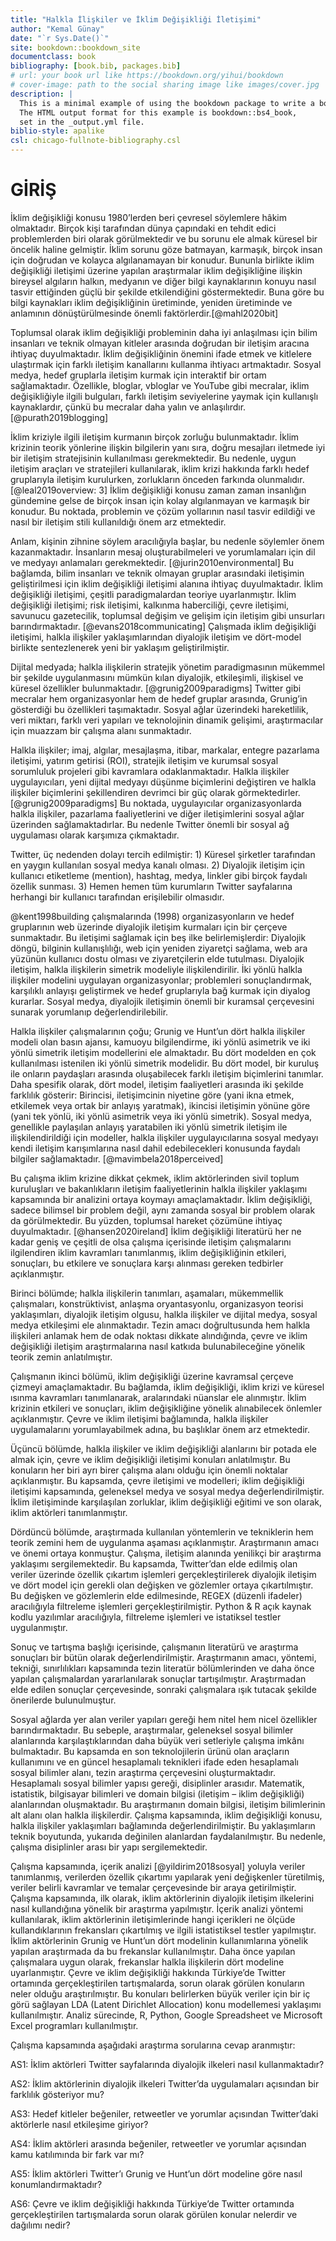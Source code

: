 ```yaml
--- 
title: "Halkla İlişkiler ve İklim Değişikliği İletişimi"
author: "Kemal Günay"
date: "`r Sys.Date()`"
site: bookdown::bookdown_site
documentclass: book
bibliography: [book.bib, packages.bib]
# url: your book url like https://bookdown.org/yihui/bookdown
# cover-image: path to the social sharing image like images/cover.jpg
description: |
  This is a minimal example of using the bookdown package to write a book.
  The HTML output format for this example is bookdown::bs4_book,
  set in the _output.yml file.
biblio-style: apalike
csl: chicago-fullnote-bibliography.csl
---
```


# GİRİŞ {-}

İklim değişikliği konusu 1980'lerden beri çevresel söylemlere hâkim olmaktadır. Birçok kişi tarafından dünya çapındaki en tehdit edici problemlerden biri olarak görülmektedir ve bu sorunu ele almak küresel bir öncelik haline gelmiştir. İklim sorunu göze batmayan, karmaşık, birçok insan için doğrudan ve kolayca algılanamayan bir konudur. Bununla birlikte iklim değişikliği iletişimi üzerine yapılan araştırmalar iklim değişikliğine ilişkin bireysel algıların halkın, medyanın ve diğer bilgi kaynaklarının konuyu nasıl tasvir ettiğinden güçlü bir şekilde etkilendiğini göstermektedir. Buna göre bu bilgi kaynakları iklim değişikliğinin üretiminde, yeniden üretiminde ve anlamının dönüştürülmesinde önemli faktörlerdir.[@mahl2020bit]

Toplumsal olarak iklim değişikliği probleminin daha iyi anlaşılması için bilim insanları ve teknik olmayan kitleler arasında doğrudan bir iletişim aracına ihtiyaç duyulmaktadır. İklim değişikliğinin önemini ifade etmek ve kitlelere ulaştırmak için farklı iletişim kanallarını kullanma ihtiyacı artmaktadır. Sosyal medya, hedef gruplarla iletişim kurmak için interaktif bir ortam sağlamaktadır. Özellikle, bloglar, vbloglar ve YouTube gibi mecralar, iklim değişikliğiyle ilgili bulguları, farklı iletişim seviyelerine yaymak için kullanışlı kaynaklardır, çünkü bu mecralar daha yalın ve anlaşılırdır. [@purath2019blogging]  

İklim kriziyle ilgili iletişim kurmanın birçok zorluğu bulunmaktadır. İklim krizinin teorik yönlerine ilişkin bilgilerin yanı sıra, doğru mesajları iletmede iyi bir iletişim stratejisinin kullanılması gerekmektedir. Bu nedenle, uygun iletişim araçları ve stratejileri kullanılarak, iklim krizi hakkında farklı hedef gruplarıyla iletişim kurulurken, zorlukların önceden farkında olunmalıdır. [@leal2019overview: 3] İklim değişikliği konusu zaman zaman insanlığın gündemine gelse de birçok insan için kolay algılanmayan ve karmaşık bir konudur. Bu noktada, problemin ve çözüm yollarının nasıl tasvir edildiği ve nasıl bir iletişim stili kullanıldığı önem arz etmektedir. 

Anlam, kişinin zihnine söylem aracılığıyla başlar, bu nedenle söylemler önem kazanmaktadır. İnsanların mesaj oluşturabilmeleri ve yorumlamaları için dil ve medyayı anlamaları gerekmektedir. [@jurin2010environmental] Bu bağlamda, bilim insanları ve teknik olmayan gruplar arasındaki iletişimin geliştirilmesi için iklim değişikliği iletişimi alanına ihtiyaç duyulmaktadır. İklim değişikliği iletişimi, çeşitli paradigmalardan teoriye uyarlanmıştır. İklim değişikliği iletişimi; risk iletişimi, kalkınma haberciliği, çevre iletişimi, savunucu gazetecilik, toplumsal değişim ve gelişim için iletişim gibi unsurları barındırmaktadır. [@evans2018communicating] Çalışmada iklim değişikliği iletişimi, halkla ilişkiler yaklaşımlarından diyalojik iletişim ve dört-model birlikte sentezlenerek yeni bir yaklaşım geliştirilmiştir.

Dijital medyada; halkla ilişkilerin stratejik yönetim paradigmasının mükemmel bir şekilde uygulanmasını mümkün kılan diyalojik, etkileşimli, ilişkisel ve küresel özellikler bulunmaktadır. [@grunig2009paradigms] Twitter gibi mecralar hem organizasyonlar hem de hedef gruplar arasında, Grunig’in gösterdiği bu özellikleri taşımaktadır. Sosyal ağlar üzerindeki hareketlilik, veri miktarı, farklı veri yapıları ve teknolojinin dinamik gelişimi, araştırmacılar için muazzam bir çalışma alanı sunmaktadır.    

Halkla ilişkiler; imaj, algılar, mesajlaşma, itibar, markalar, entegre pazarlama iletişimi, yatırım getirisi (ROI), stratejik iletişim ve kurumsal sosyal sorumluluk projeleri gibi kavramlara odaklanmaktadır. Halkla ilişkiler uygulayıcıları, yeni dijital medyayı düşünme biçimlerini değiştiren ve halkla ilişkiler biçimlerini şekillendiren devrimci bir güç olarak görmektedirler. [@grunig2009paradigms] Bu noktada, uygulayıcılar organizasyonlarda halkla ilişkiler, pazarlama faaliyetlerini ve diğer iletişimlerini sosyal ağlar üzerinden sağlamaktadırlar. Bu nedenle Twitter önemli bir sosyal ağ uygulaması olarak karşımıza çıkmaktadır.

Twitter, üç nedenden dolayı tercih edilmiştir: 1) Küresel şirketler tarafından en yaygın kullanılan sosyal medya kanalı olması. 2) Diyalojik iletişim için kullanıcı etiketleme (mention), hashtag, medya, linkler gibi birçok faydalı özellik sunması. 3) Hemen hemen tüm kurumların Twitter sayfalarına herhangi bir kullanıcı tarafından erişilebilir olmasıdır. 

@kent1998building çalışmalarında  (1998) organizasyonların ve hedef gruplarının web üzerinde diyalojik iletişim kurmaları için bir çerçeve sunmaktadır. Bu iletişimi sağlamak için beş ilke belirlemişlerdir: Diyalojik döngü, bilginin kullanışlılığı, web için yeniden ziyaretçi sağlama, web ara yüzünün kullanıcı dostu olması ve ziyaretçilerin elde tutulması. Diyalojik iletişim, halkla ilişkilerin simetrik modeliyle ilişkilendirilir. İki yönlü halkla ilişkiler modelini uygulayan organizasyonlar; problemleri sonuçlandırmak, karşılıklı anlayışı geliştirmek ve hedef gruplarıyla bağ kurmak için diyalog kurarlar. Sosyal medya, diyalojik iletişimin önemli bir kuramsal çerçevesini sunarak yorumlanıp değerlendirilebilir.

Halkla ilişkiler çalışmalarının çoğu; Grunig ve Hunt'un dört halkla ilişkiler modeli olan basın ajansı, kamuoyu bilgilendirme, iki yönlü asimetrik ve iki yönlü simetrik iletişim modellerini ele almaktadır. Bu dört modelden en çok kullanılması istenilen iki yönlü simetrik modelidir. Bu dört model, bir kuruluş ile onların paydaşları arasında oluşabilecek farklı iletişim biçimlerini tanımlar. Daha spesifik olarak, dört model, iletişim faaliyetleri arasında iki şekilde farklılık gösterir: Birincisi, iletişimcinin niyetine göre (yani ikna etmek, etkilemek veya ortak bir anlayış yaratmak), ikincisi iletişimin yönüne göre (yani tek yönlü, iki yönlü asimetrik veya iki yönlü simetrik). Sosyal medya, genellikle paylaşılan anlayış yaratabilen iki yönlü simetrik iletişim ile ilişkilendirildiği için modeller, halkla ilişkiler uygulayıcılarına sosyal medyayı kendi iletişim karışımlarına nasıl dahil edebilecekleri konusunda faydalı bilgiler sağlamaktadır. [@mavimbela2018perceived]

Bu çalışma iklim krizine dikkat çekmek, iklim aktörlerinden sivil toplum kuruluşları ve bakanlıkların iletişim faaliyetlerinin halkla ilişkiler yaklaşımı kapsamında bir analizini ortaya koymayı amaçlamaktadır. İklim değişikliği, sadece bilimsel bir problem değil, aynı zamanda sosyal bir problem olarak da görülmektedir. Bu yüzden, toplumsal hareket çözümüne ihtiyaç duyulmaktadır. [@hansen2020ireland] İklim değişikliği literatürü her ne kadar geniş ve çeşitli de olsa çalışma içerisinde iletişim çalışmalarını ilgilendiren iklim kavramları tanımlanmış, iklim değişikliğinin etkileri, sonuçları, bu etkilere ve sonuçlara karşı alınması gereken tedbirler açıklanmıştır.

Birinci bölümde; halkla ilişkilerin tanımları, aşamaları, mükemmellik çalışmaları, konstrüktivist, anlaşma oryantasyonlu, organizasyon teorisi yaklaşımları, diyalojik iletişim olgusu, halkla ilişkiler ve dijital medya, sosyal medya etkileşimi ele alınmaktadır. Tezin amacı doğrultusunda hem halkla ilişkileri anlamak hem de odak noktası dikkate alındığında, çevre ve iklim değişikliği iletişim araştırmalarına nasıl katkıda bulunabileceğine yönelik teorik zemin anlatılmıştır.

Çalışmanın ikinci bölümü, iklim değişikliği üzerine kavramsal çerçeve çizmeyi amaçlamaktadır. Bu bağlamda, iklim değişikliği, iklim krizi ve küresel ısınma kavramları tanımlanarak, aralarındaki nüanslar ele alınmıştır. İklim krizinin etkileri ve sonuçları, iklim değişikliğine yönelik alınabilecek önlemler açıklanmıştır. Çevre ve iklim iletişimi bağlamında, halkla ilişkiler uygulamalarını yorumlayabilmek adına, bu başlıklar önem arz etmektedir.

Üçüncü bölümde, halkla ilişkiler ve iklim değişikliği alanlarını bir potada ele almak için, çevre ve iklim değişikliği iletişimi konuları anlatılmıştır. Bu konuların her biri ayrı birer çalışma alanı olduğu için önemli noktalar açıklanmıştır. Bu kapsamda, çevre iletişimi ve modelleri; iklim değişikliği iletişimi kapsamında, geleneksel medya ve sosyal medya değerlendirilmiştir. İklim iletişiminde karşılaşılan zorluklar, iklim değişikliği eğitimi ve son olarak, iklim aktörleri tanımlanmıştır.

Dördüncü bölümde, araştırmada kullanılan yöntemlerin ve tekniklerin hem teorik zemini hem de uygulanma aşaması açıklanmıştır. Araştırmanın amacı ve önemi ortaya konmuştur. Çalışma, iletişim alanında yenilikçi bir araştırma yaklaşımı sergilemektedir. Bu kapsamda, Twitter’dan elde edilmiş olan veriler üzerinde özellik çıkartım işlemleri gerçekleştirilerek diyalojik iletişim ve dört model için gerekli olan değişken ve gözlemler ortaya çıkartılmıştır. Bu değişken ve gözlemlerin elde edilmesinde, REGEX (düzenli ifadeler) aracılığıyla filtreleme işlemleri gerçekleştirilmiştir. Python & R açık kaynak kodlu yazılımlar aracılığıyla, filtreleme işlemleri ve istatiksel testler uygulanmıştır. 

Sonuç ve tartışma başlığı içerisinde, çalışmanın literatürü ve araştırma sonuçları bir bütün olarak değerlendirilmiştir. Araştırmanın amacı, yöntemi, tekniği, sınırlılıkları kapsamında tezin literatür bölümlerinden ve daha önce yapılan çalışmalardan yararlanılarak sonuçlar tartışılmıştır. Araştırmadan elde edilen sonuçlar çerçevesinde, sonraki çalışmalara ışık tutacak şekilde önerilerde bulunulmuştur.

Sosyal ağlarda yer alan veriler yapıları gereği hem nitel hem nicel özellikler barındırmaktadır. Bu sebeple, araştırmalar, geleneksel sosyal bilimler alanlarında karşılaştıklarından daha büyük veri setleriyle çalışma imkânı bulmaktadır. Bu kapsamda en son teknolojilerin ürünü olan araçların kullanımını ve en güncel hesaplamalı teknikleri ifade eden hesaplamalı sosyal bilimler alanı, tezin araştırma çerçevesini oluşturmaktadır. Hesaplamalı sosyal bilimler yapısı gereği, disiplinler arasıdır. Matematik, istatistik, bilgisayar bilimleri ve domain bilgisi (iletişim – iklim değişikliği) alanlarından oluşmaktadır. Bu araştırmanın domain bilgisi, iletişim bilimlerinin alt alanı olan halkla ilişkilerdir. Çalışma kapsamında, iklim değişikliği konusu, halkla ilişkiler yaklaşımları bağlamında değerlendirilmiştir. Bu yaklaşımların teknik boyutunda, yukarıda değinilen alanlardan faydalanılmıştır. Bu nedenle, çalışma disiplinler arası bir yapı sergilemektedir.

Çalışma kapsamında, içerik analizi [@yildirim2018sosyal] yoluyla veriler tanımlanmış, verilerden özellik çıkartımı yapılarak yeni değişkenler türetilmiş, veriler belirli kavramlar ve temalar çerçevesinde bir araya getirilmiştir. Çalışma kapsamında, ilk olarak, iklim aktörlerinin diyalojik iletişim ilkelerini nasıl kullandığına yönelik bir araştırma yapılmıştır. İçerik analizi yöntemi kullanılarak, iklim aktörlerinin iletişimlerinde hangi içerikleri ne ölçüde kullandıklarının frekansları çıkartılmış ve ilgili istatistiksel testler yapılmıştır. İklim aktörlerinin Grunig ve Hunt'un dört modelinin kullanımlarına yönelik yapılan araştırmada da bu frekanslar kullanılmıştır. Daha önce yapılan çalışmalara uygun olarak, frekanslar halkla ilişkilerin dört modeline uyarlanmıştır. Çevre ve iklim değişikliği hakkında Türkiye'de Twitter ortamında gerçekleştirilen tartışmalarda, sorun olarak görülen konuların neler olduğu araştırılmıştır. Bu konuları belirlerken büyük veriler için bir iç görü sağlayan LDA (Latent Dirichlet Allocation) konu modellemesi yaklaşımı kullanılmıştır. Analiz sürecinde, R, Python, Google Spreadsheet ve Microsoft Excel programları kullanılmıştır.

Çalışma kapsamında aşağıdaki araştırma sorularına cevap aranmıştır:

AS1: İklim aktörleri Twitter sayfalarında diyalojik ilkeleri nasıl kullanmaktadır? 

AS2: İklim aktörlerinin diyalojik ilkeleri Twitter'da uygulamaları açısından bir farklılık gösteriyor mu?

AS3: Hedef kitleler beğeniler, retweetler ve yorumlar açısından Twitter'daki aktörlerle nasıl etkileşime giriyor?

AS4: İklim aktörleri arasında beğeniler, retweetler ve yorumlar açısından kamu katılımında bir fark var mı? 

AS5: İklim aktörleri Twitter’ı Grunig ve Hunt’un dört modeline göre nasıl konumlandırmaktadır?

AS6: Çevre ve iklim değişikliği hakkında Türkiye’de Twitter ortamında gerçekleştirilen tartışmalarda sorun olarak görülen konular nelerdir ve dağılımı nedir? 











